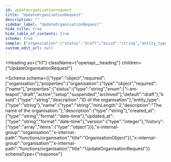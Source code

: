 ```yaml
---
id: updateorganisationrequest
title: "UpdateOrganisationRequest"
description: ""
sidebar_label: "UpdateOrganisationRequest"
hide_title: true
hide_table_of_contents: true
schema: true
sample: {"organisation":{"status":"draft","ksuid":"string","entity_type":"string","name":"string","description":"string","created_at":"2024-07-29T15:51:28.071Z","updated_at":"2024-07-29T15:51:28.071Z","version":0,"history":[{}]}}
custom_edit_url: null
---
```



<Heading
  as={"h1"}
  className={"openapi__heading"}
  children={"UpdateOrganisationRequest"}
>
</Heading>





<Schema
  schema={{"type":"object","required":["organisation"],"properties":{"organisation":{"type":"object","required":["name"],"properties":{"status":{"type":"string","enum":["i-am-teapot","draft","active","setup","suspended","archived"],"default":"draft"},"ksuid":{"type":"string","description":"ID of the organisation"},"entity_type":{"type":"string"},"name":{"type":"string","minLength":2,"description":"The name of the organisation."},"description":{"type":"string"},"created_at":{"type":"string","format":"date-time"},"updated_at":{"type":"string","format":"date-time"},"version":{"type":"integer"},"history":{"type":"array","items":{"type":"object"}}},"x-internal-group":"organisation","x-internal-path":"functions/organisation","title":"OrganisationObject"}},"x-internal-group":"organisation","x-internal-path":"functions/organisation","title":"UpdateOrganisationRequest"}}
  schemaType={"response"}
>
  
</Schema>
            